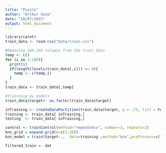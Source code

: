 ```yaml
---
title: "Puzzle"
author: "Arthur Sena"
date: "10/07/2015"
output: html_document
---
```


```r

library(caret)
train_data <- read.csv("Data/train.csv")

#Removing SHA-256 columns from the train_data
temp <- c()
for (i in 1:108){
  print(i)
  if(length(levels(train_data[,i])) == 0){
    temp <- c(temp,i)
  }
}
train_data <- train_data[,temp]

#Trainning my models
train_data$target<- as.factor(train_data$target) 

inTraining <- createDataPartition(train_data$target, p = .75, list = FALSE)
training <- train_data[ inTraining,]
testing  <- train_data[-inTraining,]

control <- trainControl(method="repeatedcv", number=3, repeats=2) 
knn_grid = expand.grid(k=c(1:20))
knn_model = train(target~.,  data=training ,method="knn",preProcess=c("range"),tuneGrid = knn_grid,trControl=control, na.action=na.omit)

filtered_train <- dat




```

